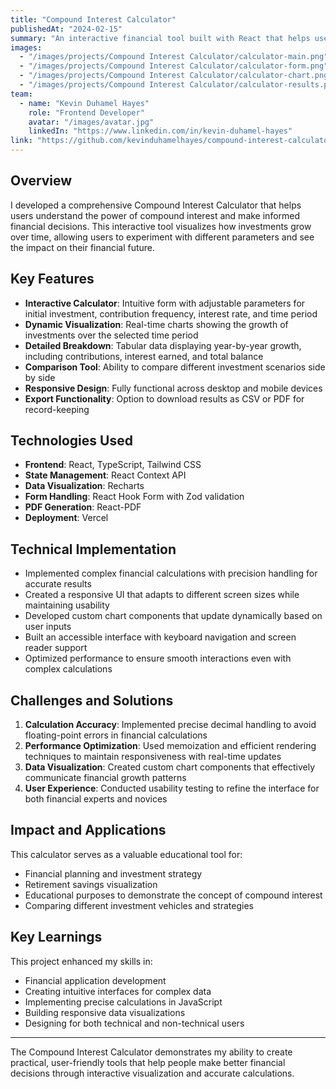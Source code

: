 ```yaml
---
title: "Compound Interest Calculator"
publishedAt: "2024-02-15"
summary: "An interactive financial tool built with React that helps users visualize compound interest growth over time, featuring dynamic charts and customizable parameters."
images:
  - "/images/projects/Compound Interest Calculator/calculator-main.png"
  - "/images/projects/Compound Interest Calculator/calculator-form.png"
  - "/images/projects/Compound Interest Calculator/calculator-chart.png"
  - "/images/projects/Compound Interest Calculator/calculator-results.png"
team:
  - name: "Kevin Duhamel Hayes"
    role: "Frontend Developer"
    avatar: "/images/avatar.jpg"
    linkedIn: "https://www.linkedin.com/in/kevin-duhamel-hayes"
link: "https://github.com/kevinduhamelhayes/compound-interest-calculator"
---
```


## Overview

I developed a comprehensive Compound Interest Calculator that helps users understand the power of compound interest and make informed financial decisions. This interactive tool visualizes how investments grow over time, allowing users to experiment with different parameters and see the impact on their financial future.

## Key Features

- **Interactive Calculator**: Intuitive form with adjustable parameters for initial investment, contribution frequency, interest rate, and time period
- **Dynamic Visualization**: Real-time charts showing the growth of investments over the selected time period
- **Detailed Breakdown**: Tabular data displaying year-by-year growth, including contributions, interest earned, and total balance
- **Comparison Tool**: Ability to compare different investment scenarios side by side
- **Responsive Design**: Fully functional across desktop and mobile devices
- **Export Functionality**: Option to download results as CSV or PDF for record-keeping

## Technologies Used

- **Frontend**: React, TypeScript, Tailwind CSS
- **State Management**: React Context API
- **Data Visualization**: Recharts
- **Form Handling**: React Hook Form with Zod validation
- **PDF Generation**: React-PDF
- **Deployment**: Vercel

## Technical Implementation

- Implemented complex financial calculations with precision handling for accurate results
- Created a responsive UI that adapts to different screen sizes while maintaining usability
- Developed custom chart components that update dynamically based on user inputs
- Built an accessible interface with keyboard navigation and screen reader support
- Optimized performance to ensure smooth interactions even with complex calculations

## Challenges and Solutions

1. **Calculation Accuracy**: Implemented precise decimal handling to avoid floating-point errors in financial calculations
2. **Performance Optimization**: Used memoization and efficient rendering techniques to maintain responsiveness with real-time updates
3. **Data Visualization**: Created custom chart components that effectively communicate financial growth patterns
4. **User Experience**: Conducted usability testing to refine the interface for both financial experts and novices

## Impact and Applications

This calculator serves as a valuable educational tool for:
- Financial planning and investment strategy
- Retirement savings visualization
- Educational purposes to demonstrate the concept of compound interest
- Comparing different investment vehicles and strategies

## Key Learnings

This project enhanced my skills in:
- Financial application development
- Creating intuitive interfaces for complex data
- Implementing precise calculations in JavaScript
- Building responsive data visualizations
- Designing for both technical and non-technical users

---

The Compound Interest Calculator demonstrates my ability to create practical, user-friendly tools that help people make better financial decisions through interactive visualization and accurate calculations. 